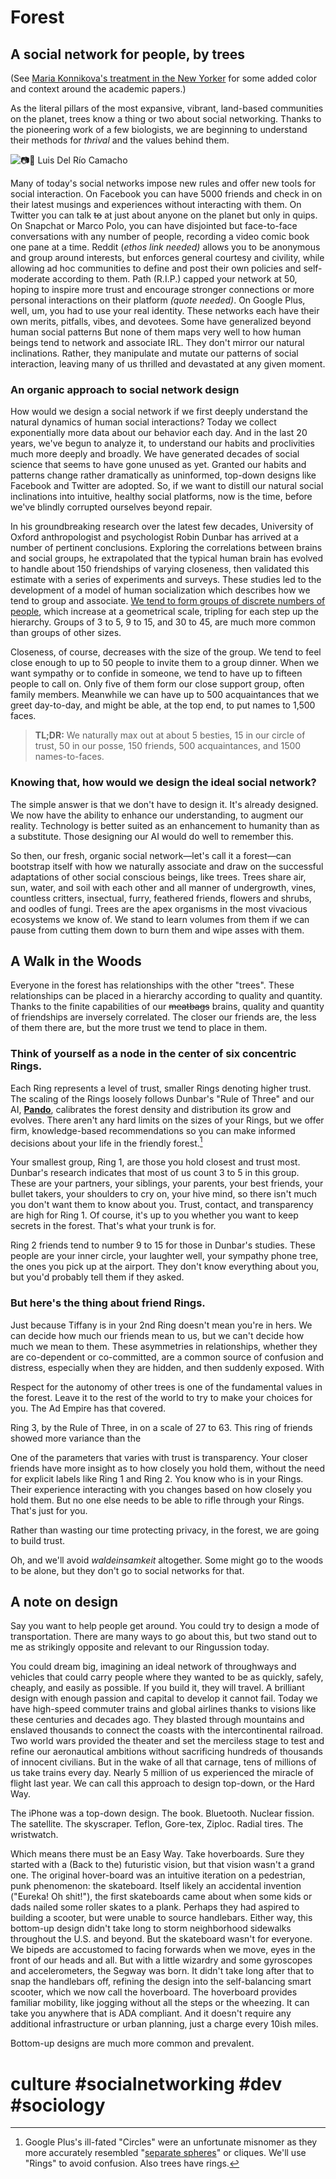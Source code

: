 # Forest

## A social network for people, by trees

(See [Maria Konnikova's treatment in the New Yorker](https://www.newyorker.com/science/maria-konnikova/social-media-affect-math-dunbar-number-friendships) for some added color and context around the academic papers.)

As the literal pillars of the most expansive, vibrant, land-based communities on the planet, trees know a thing or two about social networking. Thanks to the pioneering work of a few biologists, we are beginning to understand their methods for *thrival* and the values behind them.

![📷🙏 Luis Del Río Camacho](./images/luis-del-rio-camacho-43059-unsplash.jpg)

Many of today's social networks impose new rules and offer new tools for social interaction. On Facebook you can have 5000 friends and check in on their latest musings and experiences without interacting with them. On Twitter you can talk ~~to~~ at just about anyone on the planet but only in quips. On Snapchat or Marco Polo, you can have disjointed but face-to-face conversations with any number of people, recording a video comic book one pane at a time. Reddit (*ethos link needed)* allows you to be anonymous and group around interests, but enforces general courtesy and civility, while allowing ad hoc communities to define and post their own policies and self-moderate according to them. Path (R.I.P.) capped your network at 50, hoping to inspire more trust and encourage stronger connections or more personal interactions on their platform *(quote needed)*. On Google Plus, well, um, you had to use your real identity. These networks each have their own merits, pitfalls, vibes, and devotees. Some have generalized beyond human social patterns But none of them maps very well to how human beings tend to network and associate IRL. They don't mirror our natural inclinations. Rather, they manipulate and mutate our patterns of social interaction, leaving many of us thrilled and devastated at any given moment.

### An organic approach to social network design

How would we design a social network if we first deeply understand the natural dynamics of human social interactions? Today we collect exponentially more data about our behavior each day. And in the last 20 years, we've begun to analyze it, to understand our habits and proclivities much more deeply and broadly. We have generated decades of social science that seems to have gone unused as yet. Granted our habits and patterns change rather dramatically as uninformed, top-down designs like Facebook and Twitter are adopted. So, if we want to distill our natural social inclinations into intuitive, healthy social platforms, now is the time, before we've blindly corrupted ourselves beyond repair.

In his groundbreaking research over the latest few decades, University of Oxford anthropologist and psychologist Robin Dunbar has arrived at a number of pertinent conclusions. Exploring the correlations between brains and social groups, he extrapolated that the typical human brain has evolved to handle about 150 friendships of varying closeness, then validated this estimate with a series of experiments and surveys. These studies led to the development of a model of human socialization which describes how we tend to group and associate. [We tend to form groups of discrete numbers of people](https://royalsocietypublishing.org/doi/abs/10.1098/rspb.2004.2970), which increase at a geometrical scale, tripling for each step up the hierarchy. Groups of 3 to 5, 9 to 15, and 30 to 45, are much more common than groups of other sizes.

Closeness, of course, decreases with the size of the group. We tend to feel close enough to up to 50 people to invite them to a group dinner. When we want sympathy or to confide in someone, we tend to have up to fifteen people to call on. Only five of them form our close support group, often family members. Meanwhile we can have up to 500 acquaintances that we greet day-to-day, and might be able, at the top end, to put names to 1,500 faces.

> **TL;DR:** We naturally max out at about 5 besties, 15 in our circle of trust, 50 in our posse, 150 friends, 500 acquaintances, and 1500 names-to-faces.

### Knowing that, how would we design the ideal social network?

The simple answer is that we don't have to design it. It's already designed. We now have the ability to enhance our understanding, to augment our reality. Technology is better suited as an enhancement to humanity than as a substitute. Those designing our AI would do well to remember this.

So then, our fresh, organic social network—let's call it a forest—can bootstrap itself with how we naturally associate and draw on the successful adaptations of other social conscious beings, like trees. Trees share air, sun, water, and soil with each other and all manner of undergrowth, vines, countless critters, insectual, furry, feathered friends, flowers and shrubs, and oodles of fungi. Trees are the apex organisms in the most vivacious ecosystems we know of. We stand to learn volumes from them if we can pause from cutting them down to burn them and wipe asses with them.

## A Walk in the Woods

Everyone in the forest has relationships with the other "trees". These relationships can be placed in a hierarchy according to quality and quantity. Thanks to the finite capabilities of our ~~meatbags~~ brains, quality and quantity of friendships are inversely correlated. The closer our friends are, the less of them there are, but the more trust we tend to place in them.

### Think of yourself as a node in the center of six concentric Rings.
Each Ring represents a level of trust, smaller Rings denoting higher trust. The scaling of the Rings loosely follows Dunbar's "Rule of Three" and our AI, [**Pando**](https://www.wikiwand.com/en/Pando_(tree)), calibrates the forest density and distribution its grow and evolves. There aren't any hard limits on the sizes of your Rings, but we offer firm, knowledge-based recommendations so you can make informed decisions about your life in the friendly forest.[^2]

Your smallest group, Ring 1, are those you hold closest and trust most. Dunbar's research indicates that most of us count 3 to 5 in this group. These are your partners, your siblings, your parents, your best friends, your bullet takers, your shoulders to cry on, your hive mind, so there isn't much you don't want them to know about you. Trust, contact, and transparency are high for Ring 1. Of course, it's up to you whether you want to keep secrets in the forest. That's what your trunk is for.

Ring 2 friends tend to number 9 to 15 for those in Dunbar's studies. These people are your inner circle, your laughter well, your sympathy phone tree, the ones you pick up at the airport. They don't know everything about you, but you'd probably tell them if they asked.

### But here's the thing about friend Rings.

Just because Tiffany is in your 2nd Ring doesn't mean you're in hers. We can decide how much our friends mean to us, but we can't decide how much we mean to them. These asymmetries in relationships, whether they are co-dependent or co-committed, are a common source of confusion and distress, especially when they are hidden, and then suddenly exposed. With 

Respect for the autonomy of other trees is one of the fundamental values in the forest. Leave it to the rest of the world to try to make your choices for you. The Ad Empire has that covered.

Ring 3, by the Rule of Three, in on a scale of 27 to 63. This ring of friends showed more variance than the 

One of the parameters that varies with trust is transparency. Your closer friends have more insight as to how closely you hold them, without the need for explicit labels like Ring 1 and Ring 2. You know who is in your Rings. Their experience interacting with you changes based on how closely you hold them. But no one else needs to be able to rifle through your Rings. That's just for you.

Rather than wasting our time protecting privacy, in the forest, we are going to build trust.

Oh, and we'll avoid *waldeinsamkeit* altogether. Some might go to the woods to be alone, but they don't go to social networks for that.

## A note on design

Say you want to help people get around. You could try to design a mode of transportation. There are many ways to go about this, but two stand out to me as strikingly opposite and relevant to our Ringussion today.

You could dream big, imagining an ideal network of throughways and vehicles that could carry people where they wanted to be as quickly, safely, cheaply, and easily as possible. If you build it, they will travel. A brilliant design with enough passion and capital to develop it cannot fail. Today we have high-speed commuter trains and global airlines thanks to visions like these centuries and decades ago. They blasted through mountains and enslaved thousands to connect the coasts with the intercontinental railroad. Two world wars provided the theater and set the merciless stage to test and refine our aeronautical ambitions without sacrificing hundreds of thousands of innocent civilians. But in the wake of all that carnage, tens of millions of us take trains every day. Nearly 5 million of us experienced the miracle of flight last year. We can call this approach to design top-down, or the Hard Way.

The iPhone was a top-down design. The book. Bluetooth. Nuclear fission. The satellite. The skyscraper. Teflon, Gore-tex, Ziploc. Radial tires. The wristwatch.

Which means there must be an Easy Way. Take hoverboards. Sure they started with a (Back to the) futuristic vision, but that vision wasn't a grand one. The original hover-board was an intuitive iteration on a pedestrian, punk phenomenon: the skateboard. Itself likely an accidental invention ("Eureka! Oh shit!"), the first skateboards came about when some kids or dads nailed some roller skates to a plank. Perhaps they had aspired to building a scooter, but were unable to source handlebars. Either way, this bottom-up design didn't take long to storm neighborhood sidewalks throughout the U.S. and beyond. But the skateboard wasn't for everyone. We bipeds are accustomed to facing forwards when we move, eyes in the front of our heads and all. But with a little wizardry and some gyroscopes and accelerometers, the Segway was born. It didn't take long after that to snap the handlebars off, refining the design into the self-balancing smart scooter, which we now call the hoverboard. The hoverboard provides familiar mobility, like jogging without all the steps or the wheezing. It can take you anywhere that is ADA compliant. And it doesn't require any additional infrastructure or urban planning, just a charge every 10ish miles.

Bottom-up designs are much more common and prevalent.

[^1]: *Forest photo by Luis Del Río Camacho on Unsplash*<center>![Alot by Allie Brosh](./images/i-care-about-this-alot.png)</center>

[^2]: Google Plus's ill-fated "Circles" were an unfortunate misnomer as they more accurately resembled "[separate spheres](https://www.wikiwand.com/en/Separate_spheres)" or cliques. We'll use "Rings" to avoid confusion. Also trees have rings.

# culture #socialnetworking #dev #sociology


